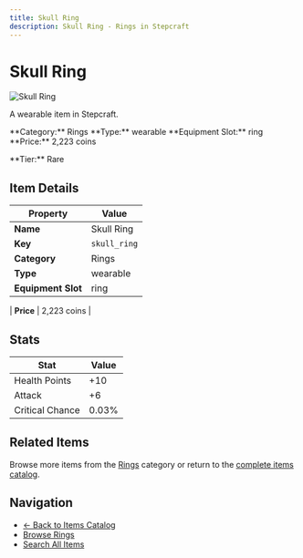 ```yaml
---
title: Skull Ring
description: Skull Ring - Rings in Stepcraft
---
```


# Skull Ring

<div className="flex items-start gap-6 mb-8">
  <div className="flex-shrink-0">
    <img src="/assets/resources/trinketry/rings/skull_ring.png" alt="Skull Ring" className="w-24 h-24 border rounded-lg" />
  </div>
  <div className="flex-1">
    <div className="space-y-2">
      <p className="text-lg text-muted-foreground">A wearable item in Stepcraft.</p>
      <div className="flex flex-wrap gap-4 text-sm">
        <span className="px-2 py-1 bg-blue-100 dark:bg-blue-900 rounded-md">
          **Category:** Rings
        </span>
        <span className="px-2 py-1 bg-green-100 dark:bg-green-900 rounded-md">
          **Type:** wearable
        </span>
        <span className="px-2 py-1 bg-purple-100 dark:bg-purple-900 rounded-md">
          **Equipment Slot:** ring
        </span>
        <span className="px-2 py-1 bg-yellow-100 dark:bg-yellow-900 rounded-md">
          **Price:** 2,223 coins
        </span>
      </div>
      <p className="text-sm font-medium">**Tier:** Rare</p>
    </div>
  </div>
</div>

## Item Details

| Property | Value |
|----------|-------|
| **Name** | Skull Ring |
| **Key** | `skull_ring` |
| **Category** | Rings |
| **Type** | wearable |
| **Equipment Slot** | ring |

| **Price** | 2,223 coins |


## Stats

| Stat | Value |
|------|-------|
| Health Points | +10 |
| Attack | +6 |
| Critical Chance | 0.03% |

## Related Items

Browse more items from the [Rings](/items#rings) category or return to the [complete items catalog](/items).

## Navigation

- [← Back to Items Catalog](/items)
- [Browse Rings](/items#rings)
- [Search All Items](/items)

